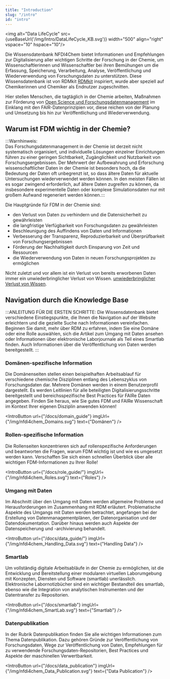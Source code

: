 ```yaml
---
title: "Introduction"
slug: "/intro"
id: "intro"
---
```



<img alt="Data LifeCycle" src={useBaseUrl('/img/Intro/DataLifeCycle_KB.svg')} width="500" align="right" vspace="10" hspace="10"/>

Die Wissensdatenbank NFDI4Chem bietet Informationen und Empfehlungen zur Digitalisierung aller wichtigen Schritte der Forschung in der Chemie, um Wissenschaftlerinnen und Wissenschaftler bei ihren Bemühungen um die Erfassung, Speicherung, Verarbeitung, Analyse, Veröffentlichung und Wiederverwendung von Forschungsdaten zu unterstützen. Diese Wissensdatenbank ist von RDMkit [RDMkit](https://rdmkit.elixir-europe.org/index.html) inspiriert, wurde aber speziell auf Chemikerinnen und Chemiker als Endnutzer zugeschnitten.

Hier stellen Menschen, die tagtäglich in der Chemie arbeiten, Maßnahmen zur Förderung von [Open Science und Forschungsdatenmanagement](https://riojournal.com/article/55852/) im Einklang mit den FAIR-Datenprinzipien vor, diese reichen von der Planung und Umsetzung bis hin zur Veröffentlichung und Wiederverwendung.

## Warum ist FDM wichtig in der Chemie?

:::Warnhinweis:                                
Das Forschungsdatenmanagement in der Chemie ist derzeit nicht systematisch organisiert, und individuelle Lösungen einzelner Einrichtungen führen zu einer geringen Sichtbarkeit, Zugänglichkeit und Nutzbarkeit von Forschungsergebnissen. Der Mehrwert der Aufbewahrung und Erforschung wissenschaftlicher Daten in der Chemie ist besonders hoch, da die Bedeutung der Daten oft unbegrenzt ist, so dass ältere Daten für aktuelle Untersuchungen wiederverwendet werden können. In den meisten Fällen ist es sogar zwingend erforderlich, auf ältere Daten zugreifen zu können, da insbesondere experimentelle Daten oder komplexe Simulationsdaten nur mit großem Aufwand regeneriert werden können.:::

Die Hauptgründe für FDM in der Chemie sind:

- den Verlust von Daten zu verhindern und die Datensicherheit zu gewährleisten
- die langfristige Verfügbarkeit von Forschungsdaten zu gewährleisten
- Beschleunigung des Auffindens von Daten und Informationen
- Verbesserung der Transparenz, Reproduzierbarkeit und Überprüfbarkeit von Forschungsergebnissen
- Förderung der Nachhaltigkeit durch Einsparung von Zeit und Ressourcen
- die Wiederverwendung von Daten in neuen Forschungsprojekten zu ermöglichen

Nicht zuletzt und vor allem ist ein Verlust von bereits erworbenen Daten immer ein unwiederbringlicher Verlust von Wissen. [unwiederbringlicher Verlust von Wissen](https://riojournal.com/article/55852/).

## Navigation durch die Knowledge Base

:::ANLEITUNG FÜR DIE ERSTEN SCHRITTE:
Die Wissensdatenbank bietet verschiedene Einstiegspunkte, die Ihnen die Navigation auf der Website erleichtern und die gezielte Suche nach Informationen vereinfachen. Beginnen Sie damit, mehr über RDM zu erfahren, indem Sie eine Domäne oder eine Rolle auswählen, sich die Artikel zum Umgang mit Daten ansehen oder Informationen über elektronische Laborjournale als Teil eines Smartlab finden. Auch Informationen über die Veröffentlichung von Daten werden bereitgestellt.
:::

### Domänen-spezifische Information

Die Domänenseiten stellen einen beispielhaften Arbeitsablauf für verschiedene chemische Disziplinen entlang des Lebenszyklus von Forschungsdaten dar. Mehrere Domänen werden in einem Benutzerprofil dargestellt. Es werden Leitlinien für alle beteiligten Digitalisierungsschritte bereitgestellt und bereichsspezifische Best Practices für FAIRe Daten angegeben. Finden Sie heraus, wie Sie gutes FDM und FAIRe Wissenschaft im Kontext Ihrer eigenen Disziplin anwenden können!

<IntroButton url={"/docs/domain_guide"} imgUrl={"/img/nfdi4chem_Domains.svg"} text={"Domänen"} />

### Rollen-spezifische Information

Die Rollenseiten konzentrieren sich auf rollenspezifische Anforderungen und beantworten die Fragen, warum FDM wichtig ist und wie es umgesetzt werden kann. Verschaffen Sie sich einen schnellen Überblick über alle wichtigen FDM-Informationen zu Ihrer Rolle!

<IntroButton url={"/docs/role_guide/"} imgUrl={"/img/nfdi4chem_Roles.svg"} text={"Roles"} />

### Umgang mit Daten

Im Abschnitt über den Umgang mit Daten werden allgemeine Probleme und Herausforderungen im Zusammenhang mit RDM erläutert. Problematische Aspekte des Umgangs mit Daten werden betrachtet, angefangen bei der Erstellung von Datenmanagementplänen, der Datenorganisation und der Datendokumentation. Darüber hinaus werden auch Aspekte der Datenspeicherung und -archivierung behandelt.

<IntroButton url={"/docs/data_guide/"} imgUrl={"/img/nfdi4chem_Handling_Data.svg"} text={"Handling Data"} />

### Smartlab

Um vollständig digitale Arbeitsabläufe in der Chemie zu ermöglichen, ist die Entwicklung und Bereitstellung einer modularen virtuellen Laborumgebung mit Konzepten, Diensten und Software (smartlab) unerlässlich. Elektronische Labornotizbücher sind ein wichtiger Bestandteil des smartlab, ebenso wie die Integration von analytischen Instrumenten und der Datentransfer zu Repositorien.

<IntroButton url={"/docs/smartlab"} imgUrl={"/img/nfdi4chem_SmartLab.svg"} text={"Smartlab"} />

### Datenpublikation

In der Rubrik Datenpublikation finden Sie alle wichtigen Informationen zum Thema Datenpublikation. Dazu gehören Gründe zur Veröffentlichung von Forschungsdaten, Wege zur Veröffentlichung von Daten, Empfehlungen für zu verwendende Forschungsdaten-Repositorien, Best Practices und Aspekte der maschinellen Verwertbarkeit.  

<IntroButton url={"/docs/data_publication"} imgUrl={"/img/nfdi4chem_Data_Publication.svg"} text={"Data Publication"} />
